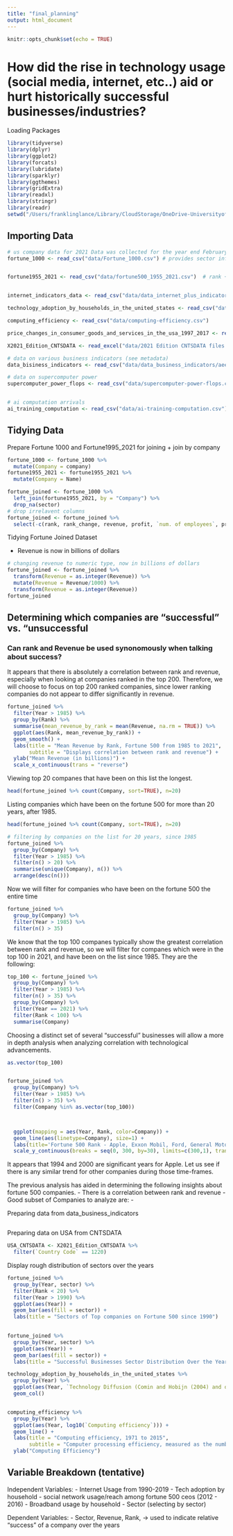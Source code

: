 ```yaml
---
title: "final_planning"
output: html_document
---
```


```r
knitr::opts_chunk$set(echo = TRUE)
```

# How did the rise in technology usage (social media, internet, etc..) aid or hurt historically successful businesses/industries? 


Loading Packages
```r
library(tidyverse)
library(dplyr)
library(ggplot2)
library(forcats)
library(lubridate)
library(sparklyr)
library(ggthemes)
library(gridExtra)
library(readxl)
library(stringr)
library(readr)
setwd("/Users/franklinglance/Library/CloudStorage/OneDrive-UniversityofVirginia/UVA/Spring 2022/SYS 2202/Final Project/Fortune_500_Analysis")
```

## Importing Data
```r
# us company data for 2021 Data was collected for the year end February 2021
fortune_1000 <- read_csv("data/Fortune_1000.csv") # provides sector info for selection of fortune 500 companies


fortune1955_2021 <- read_csv("data/fortune500_1955_2021.csv")  # rank + revenue data for fortune 500 companies


internet_indicators_data <- read_csv("data/data_internet_plus_indicators/56437442-eef4-42c7-ba08-45ad275860fb_data.csv") 

technology_adoption_by_households_in_the_united_states <- read_csv("data/technology-adoption-by-households-in-the-united-states.csv")

computing_efficiency <- read_csv("data/computing-efficiency.csv")

price_changes_in_consumer_goods_and_services_in_the_usa_1997_2017 <- read_csv("data/price-changes-in-consumer-goods-and-services-in-the-usa-1997-2017.csv")

X2021_Edition_CNTSDATA <- read_excel("data/2021 Edition CNTSDATA files with LINKS/2021 Edition CNTSDATA.xlsx")

# data on various business indicators (see metadata)
data_bisiness_indicators <- read_csv("data/data_business_indicators/aee336d2-021b-4021-912c-3de7fd9d2729_Data.csv")

# data on supercomputer power
supercomputer_power_flops <- read_csv("data/supercomputer-power-flops.csv")


# ai computation arrivals
ai_training_computation <- read_csv("data/ai-training-computation.csv")
```

## Tidying Data

Prepare Fortune 1000 and Fortune1995_2021 for joining + join by company
```r
fortune_1000 <- fortune_1000 %>%
  mutate(Company = company)
fortune1955_2021 <- fortune1955_2021 %>%
  mutate(Company = Name)
```


```r
fortune_joined <- fortune_1000 %>%
  left_join(fortune1955_2021, by = "Company") %>%
  drop_na(sector)
# drop irrelavent columns
fortune_joined <- fortune_joined %>% 
  select(-c(rank, rank_change, revenue, profit, `num. of employees`, profitable, prev_rank, `Market Cap`))
```

Tidying Fortune Joined Dataset

- Revenue is now in billions of dollars
```r
# changing revenue to numeric type, now in billions of dollars
fortune_joined <- fortune_joined %>%
  transform(Revenue = as.integer(Revenue)) %>%
  mutate(Revenue = Revenue/1000) %>%
  transform(Revenue = as.integer(Revenue))
fortune_joined
```


## Determining which companies are "successful" vs. "unsuccessful

### Can rank and Revenue be used synonomously when talking about success?

It appears that there is absolutely a correlation between rank and revenue, especially when looking at companies ranked in the top 200. Therefore, we will choose to focus on top 200 ranked companies, since lower ranking companies do not appear to differ significantly in revenue. 
```r
fortune_joined %>%
  filter(Year > 1985) %>%
  group_by(Rank) %>%
  summarise(mean_revenue_by_rank = mean(Revenue, na.rm = TRUE)) %>%
  ggplot(aes(Rank, mean_revenue_by_rank)) +
  geom_smooth() + 
  labs(title = "Mean Revenue by Rank, Fortune 500 from 1985 to 2021", 
       subtitle = "Displays correlation between rank and revenue") +
  ylab("Mean Revenue (in billions)") + 
  scale_x_continuous(trans = "reverse")
```

Viewing top 20 companes that have been on this list the longest.
```r
head(fortune_joined %>% count(Company, sort=TRUE), n=20)
```
Listing companies which have been on the fortune 500 for more than 20 years, after 1985.
```r

head(fortune_joined %>% count(Company, sort=TRUE), n=20)

# filtering by companies on the list for 20 years, since 1985
fortune_joined %>% 
  group_by(Company) %>%
  filter(Year > 1985) %>%
  filter(n() > 20) %>%
  summarise(unique(Company), n()) %>%
  arrange(desc(n()))
```


Now we will filter for companies who have been on the fortune 500 the entire time
```r
fortune_joined %>% 
  group_by(Company) %>%
  filter(Year > 1985) %>%
  filter(n() > 35) 
```


We know that the top 100 companes typically show the greatest correlation between rank and revenue, so we will filter for companes which were in the top 100 in 2021, and have been on the list since 1985. They are the following:
```r
top_100 <- fortune_joined %>% 
  group_by(Company) %>%
  filter(Year > 1985) %>%
  filter(n() > 35) %>%
  group_by(Company) %>%
  filter(Year == 2021) %>%
  filter(Rank < 100) %>%
  summarise(Company)
```

Choosing a distinct set of several "successful" businesses will allow a more in depth analysis when analyzing correlation with technological advancements. 
```r
as.vector(top_100)


fortune_joined %>% 
  group_by(Company) %>%
  filter(Year > 1985) %>%
  filter(n() > 35) %>%
  filter(Company %in% as.vector(top_100))



  ggplot(mapping = aes(Year, Rank, color=Company)) +
  geom_line(aes(linetype=Company), size=1) +
  labs(title='Fortune 500 Rank - Apple, Exxon Mobil, Ford, General Motors, from 1985-2021') +
  scale_y_continuous(breaks = seq(0, 300, by=30), limits=c(300,1), trans = 'reverse') 
```

It appears that 1994 and 2000 are significant years for Apple. Let us see if there is any similar trend for other companies during those time-frames. 





The previous analysis has aided in determining the following insights about fortune 500 companies. 
- There is a correlation between rank and revenue
- Good subset of Companies to analyze are:
  - 


Preparing data from data_business_indicators
```r

```


Preparing data on USA from CNTSDATA
```r
USA_CNTSDATA <- X2021_Edition_CNTSDATA %>%
  filter(`Country Code` == 1220)
```


Display rough distribution of sectors over the years
```r

fortune_joined %>%
  group_by(Year, sector) %>%
  filter(Rank < 20) %>%
  filter(Year > 1990) %>%
  ggplot(aes(Year)) +
  geom_bar(aes(fill = sector)) + 
  labs(title = "Sectors of Top companies on Fortune 500 since 1990")
           

fortune_joined %>%
  group_by(Year, sector) %>%
  ggplot(aes(Year)) +
  geom_bar(aes(fill = sector)) +
  labs(title = "Successful Businesses Sector Distribution Over the Years")

technology_adoption_by_households_in_the_united_states %>% 
  group_by(Year) %>% 
  ggplot(aes(Year, `Technology Diffusion (Comin and Hobijn (2004) and others)`)) +
  geom_col()


computing_efficiency %>%
  group_by(Year) %>%
  ggplot(aes(Year, log10(`Computing efficiency`))) +
  geom_line() +
  labs(title = "Computing efficiency, 1971 to 2015", 
       subtitle = "Computer processing efficiency, measured as the number of watts needed per million instructions per second - Watts per MIPS.") + 
  ylab("Computing Efficiency")
```

## Variable Breakdown (tentative)

Independent Variables:
- Internet Usage from 1990-2019
- Tech adoption by household 
- social network usage/reach among fortune 500 ceos (2012 - 2016)
- Broadband usage by household
- Sector (selecting by sector)

Dependent Variables:
- Sector, Revenue, Rank, -> used to indicate relative "success" of a company over the years







